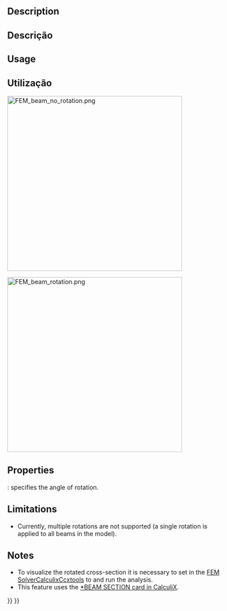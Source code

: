 <languages/>

<div class="mw-translate-fuzzy">
{{Docnav
|[[FEM_ElementGeometry1D/pt-br|Seção transversal da viga]]
|[[FEM_ElementGeometry2D/pt-br|Espessura da casca de placa]]
|[[FEM_Workbench/pt-br|FEM]]
|IconL=FEM_ElementGeometry1D.svg
|IconR=FEM_ElementGeometry2D.svg
|IconC=Workbench_FEM.svg
}}
</div>

{{GuiCommandContainer|
{{GuiCommand
|Name=FEM ElementRotation1D
|MenuLocation=Model → Element Geometry → Beam rotation
|Workbenches=[[FEM_Workbench|FEM]]
|SeeAlso=[[FEM_tutorial|FEM tutorial]]
}}
{{GuiCommandFemInfo
|Solvers=CalculiX
}}
}}

==Description==

<div class="mw-translate-fuzzy">
==Descrição==
</div>

==Usage==

<div class="mw-translate-fuzzy">
==Utilização==
</div>

[[Image:FEM_beam_no_rotation.png|400px]]
{{Caption|No rotation, default orientation - local axis 1 aligned with the global Y axis (green)}}

[[Image:FEM_beam_rotation.png|400px]]
{{Caption|90 degree rotation}}

==Properties==

{{PropertyData|Rotation}}: specifies the angle of rotation.

==Limitations==

* Currently, multiple rotations are not supported (a single rotation is applied to all beams in the model).

==Notes==

* To visualize the rotated cross-section it is necessary to set {{incode|Beam Shell Result Output 3D}} in the [[FEM_SolverCalculixCcxtools|FEM SolverCalculixCcxtools]] to {{incode|True}} and run the analysis.
* This feature uses the [https://web.mit.edu/calculix_v2.7/CalculiX/ccx_2.7/doc/ccx/node162.html *BEAM SECTION card in CalculiX].


<div class="mw-translate-fuzzy">
{{Docnav
|[[FEM_ElementGeometry1D/pt-br|Seção transversal da viga]]
|[[FEM_ElementGeometry2D/pt-br|Espessura da casca de placa]]
|[[FEM_Workbench/pt-br|FEM]]
|IconL=FEM_ElementGeometry1D.svg
|IconR=FEM_ElementGeometry2D.svg
|IconC=Workbench_FEM.svg
}}
</div>

{{FEM Tools navi{{#translation:}}}}
{{Userdocnavi{{#translation:}}}}